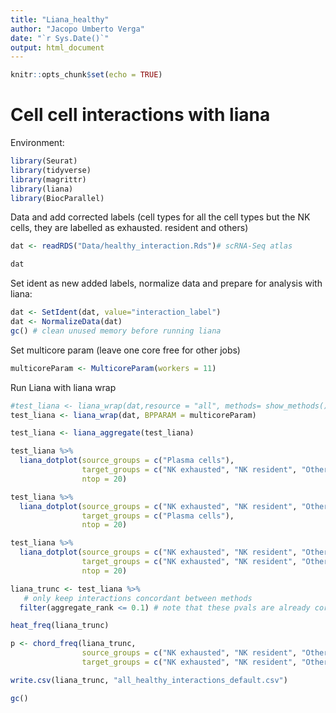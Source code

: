 ```yaml
---
title: "Liana_healthy"
author: "Jacopo Umberto Verga"
date: "`r Sys.Date()`"
output: html_document
---
```


```r
knitr::opts_chunk$set(echo = TRUE)
```

# Cell cell interactions with liana

Environment:
```r
library(Seurat)
library(tidyverse)
library(magrittr)
library(liana)
library(BiocParallel)
```

Data and add corrected labels (cell types for all the cell types but the NK cells, they are labelled as exhausted. resident and others)
```r
dat <- readRDS("Data/healthy_interaction.Rds")# scRNA-Seq atlas

dat

```

Set ident as new added labels, normalize data and prepare for analysis with liana:
```r
dat <- SetIdent(dat, value="interaction_label")
dat <- NormalizeData(dat)
gc() # clean unused memory before running liana
```

Set multicore param (leave one core free for other jobs)

```r
multicoreParam <- MulticoreParam(workers = 11)
```

Run Liana with liana wrap
```r
#test_liana <- liana_wrap(dat,resource = "all", methods= show_methods(), BPPARAM = multicoreParam)
test_liana <- liana_wrap(dat, BPPARAM = multicoreParam)

```


```r
test_liana <- liana_aggregate(test_liana)
```


```r
test_liana %>%
  liana_dotplot(source_groups = c("Plasma cells"),
                target_groups = c("NK exhausted", "NK resident", "Others"),
                ntop = 20)
```

```r
test_liana %>%
  liana_dotplot(source_groups = c("NK exhausted", "NK resident", "Others"),
                target_groups = c("Plasma cells"),
                ntop = 20)
```
```r
test_liana %>%
  liana_dotplot(source_groups = c("NK exhausted", "NK resident", "Others"),
                target_groups = c("NK exhausted", "NK resident", "Others"),
                ntop = 20)
```

```r
liana_trunc <- test_liana %>%
   # only keep interactions concordant between methods
  filter(aggregate_rank <= 0.1) # note that these pvals are already corrected

heat_freq(liana_trunc)
```
```r
p <- chord_freq(liana_trunc,
                source_groups = c("NK exhausted", "NK resident", "Others","Plasma cells"),
                target_groups = c("NK exhausted", "NK resident", "Others","Plasma cells"))
```

```r
write.csv(liana_trunc, "all_healthy_interactions_default.csv")
```
```r
gc()
```

